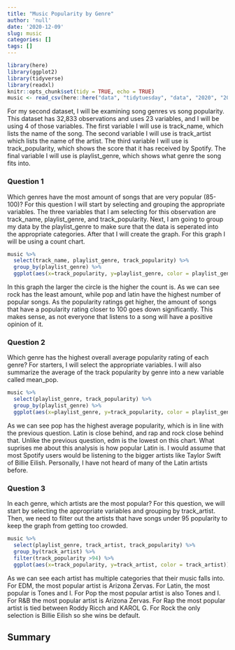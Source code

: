 ```yaml
---
title: "Music Popularity by Genre"
author: 'null'
date: '2020-12-09'
slug: music
categories: []
tags: []
---
```

```r
library(here)
library(ggplot2)
library(tidyverse)
library(readxl)
knitr::opts_chunk$set(tidy = TRUE, echo = TRUE)
music <- read_csv(here::here("data", "tidytuesday", "data", "2020", "2020-01-21", "spotify_songs.csv"))
```

For my second dataset, I will be examining song genres vs song popularity. This dataset has 32,833 observations and uses 23 variables, and I will be using 4 of those variables. The first variable I will use is track_name, which lists the name of the song. The second variable I will use is track_artist which lists the name of the artist. The third variable I will use is track_popularity, which shows the score that it has received by Spotify. The final variable I will use is playlist_genre, which shows what genre the song fits into.


### Question 1
Which genres have the most amount of songs that are very popular (85-100)? For this question I will start by selecting and grouping the appropriate variables. The three variables that I am selecting for this observation are track_name, playlist_genre, and track_popularity. Next, I am going to group my data by the playlist_genre to make sure that the data is seperated into the appropriate categories. After that I will create the graph. For this graph I will be using a count chart.
```r
music %>%
  select(track_name, playlist_genre, track_popularity) %>%
  group_by(playlist_genre) %>%
  ggplot(aes(x=track_popularity, y=playlist_genre, color = playlist_genre)) + geom_count(show.legend=F) + ggtitle("Song Popularity by Genre") + xlab("Track Popularity") + ylab("Playlist Genre") + xlim(85,100)
```
In this graph the larger the circle is the higher the count is. As we can see rock has the least amount, while pop and latin have the highest number of popular songs. As the popularity ratings get higher, the amount of songs that have a popularity rating closer to 100 goes down significantly. This makes sense, as not everyone that listens to a song will have a positive opinion of it.


### Question 2
Which genre has the highest overall average popularity rating of each genre? For starters, I will select the appropriate variables. I will also summarize the average of the track popularity by genre into a new variable called mean_pop.
```r
music %>%
  select(playlist_genre, track_popularity) %>%
  group_by(playlist_genre) %>%
  ggplot(aes(x=playlist_genre, y=track_popularity, color = playlist_genre)) +geom_boxplot(show.legend=F) + stat_summary(fun.y=mean, geom="point", shape=1, size=3, show.legend=F) + ggtitle("Average Popularity per Genre") + xlab("Playlist Genre") + ylab("Mean Popularity")
```
As we can see pop has the highest average popularity, which is in line with the previous question. Latin is close behind, and rap and rock close behind that. Unlike the previous question, edm is the lowest on this chart. What suprises me about this analysis is how popular Latin is. I would assume that most Spotify users would be listening to the bigger artists like Taylor Swift of Billie Eilish. Personally, I have not heard of many of the Latin artists before.


### Question 3
In each genre, which artists are the most popular? For this question, we will start by selecting the appropriate variables and grouping by track_artist. Then, we need to filter out the artists that have songs under 95 popularity to keep the graph from getting too crowded.
```r
music %>%
  select(playlist_genre, track_artist, track_popularity) %>%
  group_by(track_artist) %>%
  filter(track_popularity >94) %>%
  ggplot(aes(x=track_popularity, y=track_artist, color = track_artist)) + geom_point(show.legend=F) + xlim(95,100) + facet_grid(~ playlist_genre)
```
As we can see each artist has multiple categories that their music falls into. For EDM, the most popular artist is Arizona Zervas. For Latin, the most popular is Tones and I. For Pop the most popular artist is also Tones and I. For R&B the most popular artist is Arizona Zervas. For Rap the most popular artist is tied between Roddy Ricch and KAROL G. For Rock the only selection is Billie Eilish so she wins be default.


## Summary
